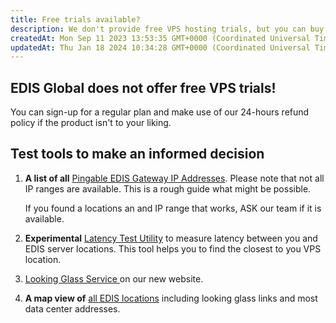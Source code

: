 ```yaml
---
title: Free trials available?
description: We don't provide free VPS hosting trials, but you can buy a plan and get a refund within 24 hours if unsatisfied.
createdAt: Mon Sep 11 2023 13:53:35 GMT+0000 (Coordinated Universal Time)
updatedAt: Thu Jan 18 2024 10:34:28 GMT+0000 (Coordinated Universal Time)
---
```



## EDIS Global does not offer free VPS trials!

You can sign-up for a regular plan and make use of our 24-hours refund policy if the product isn't to your liking.

<CtaButton
  label='Cancellation and Refund policy'
  link='./billing-&-lifecycle/cancellation-and-refund-policy'
/>

## Test tools to make an informed decision

1. **A list of all** <a href="http://manage.edis.at/whmcs/stgfefew_net_list.php" target="_blank">Pingable EDIS Gateway IP Addresses</a>. Please note that not all IP ranges are available. This is a rough guide what might be possible.

   If you found a locations an and IP range that works, ASK our team if it is available.

2. **Experimental** <a href="https://latency.edis.global" target="_blank">Latency Test Utility</a> to measure latency between you and EDIS server locations. This tool helps you to find the closest to you VPS location.

3. <a href='https://www.edisglobal.com/blog/looking-glass' target='_blank'>
     Looking Glass Service
   </a>
   on our new website.

4. **A map view of** <a href="https://www.google.com/maps/d/u/0/edit?mid=1OMZyb6w3t_MNEQ-XYb8QlFjwqio&usp=sharing" target="_blank">all EDIS locations</a> including looking glass links and most data center addresses.
